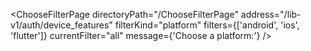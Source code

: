 

<ChooseFilterPage
  directoryPath="/ChooseFilterPage"
  address="/lib-v1/auth/device_features"
  filterKind="platform"
  filters={['android', 'ios', 'flutter']}
  currentFilter="all"
  message={'Choose a platform:'}
/>
